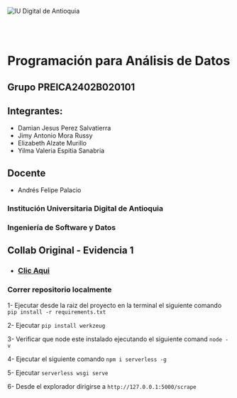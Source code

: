 

![IU Digital de Antioquia](https://www.iudigital.edu.co/images/11.-IU-DIGITAL.png)

<br /><br />

# Programación para Análisis de Datos

## Grupo PREICA2402B020101

## Integrantes:

- Damian Jesus Perez Salvatierra
- Jimy Antonio Mora Russy
- Elizabeth Alzate Murillo
- Yilma Valeria Espitia Sanabria

## Docente

- Andrés Felipe Palacio

### Institución Universitaria Digital de Antioquia

### Ingeniería de Software y Datos


## Collab Original - Evidencia 1

-  ### [Clic Aqui](https://colab.research.google.com/drive/1J1w1e51osazlM8CcBcb837JaLEDzq95b?usp=sharing)

### Correr repositorio localmente


1- Ejecutar desde la raiz del proyecto en la terminal el siguiente comando  `pip install -r requirements.txt`

2- Ejecutar `pip install werkzeug`

3- Verificar que node este instalado ejecutando el siguiente comand `node -v`

4- Ejecutar el siguiente comando `npm i serverless -g`

5- Ejecutar `serverless wsgi serve`

6- Desde el explorador dirigirse a `http://127.0.0.1:5000/scrape`
